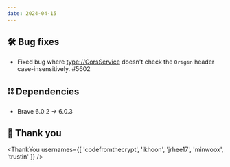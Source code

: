 ```yaml
---
date: 2024-04-15
---
```


## 🛠️ Bug fixes

- Fixed bug where <type://CorsService> doesn't check the `Origin` header case-insensitively.  #5602

## ⛓ Dependencies

- Brave 6.0.2 → 6.0.3

## 🙇 Thank you

<ThankYou usernames={[
  'codefromthecrypt',
  'ikhoon',
  'jrhee17',
  'minwoox',
  'trustin'
]} />